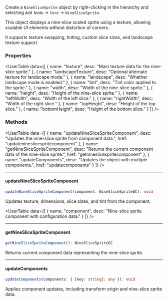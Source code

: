 
<SpecialHeader  
  title="NineSliceSprite"  
  extendsClass="PIXI.NineSliceSprite"  
  extendsClassLink="https://pixijs.download/release/docs/PIXI.NineSliceSprite.html"  
  implementsClass="StudioObject2D"  
  implementsClassLink="/studio-docs/2d/objects/studio-object-2d"  
  usesComponent="nineSliceSprite component"  
  usesComponentLink="/studio-docs/2d/components/nineslice-component"  
/>

Create a `NineSliceSprite` object by right-clicking in the hierarchy and selecting `Add Node` → `Core` → `NineSliceSprite`.

This object displays a nine-slice scaled sprite using a texture, allowing scalable UI elements without distortion of corners.

It supports texture swapping, tinting, custom slice sizes, and landscape texture support.

### Properties

<UserTable data={[
  { name: "texture", desc: "Main texture data for the nine-slice sprite." },
  { name: "landscapeTexture", desc: "Optional alternate texture for landscape mode." },
  { name: "landscape", desc: "Whether landscape mode is enabled." },
  { name: "tint", desc: "Tint color applied to the sprite." },
  { name: "width", desc: "Width of the nine-slice sprite." },
  { name: "height", desc: "Height of the nine-slice sprite." },
  { name: "leftWidth", desc: "Width of the left slice." },
  { name: "rightWidth", desc: "Width of the right slice." },
  { name: "topHeight", desc: "Height of the top slice." },
  { name: "bottomHeight", desc: "Height of the bottom slice." }
]} />

### Methods

<UserTable data={[
  { name: "updateNineSliceSpriteComponent", desc: "Updates the nine-slice sprite from component data.", href: "updatenineslicespritecomponent" },
  { name: "getNineSliceSpriteComponent", desc: "Returns the current component data of the nine-slice sprite.", href: "getnineslicespritecomponent" },
  { name: "updateComponents", desc: "Updates the object with multiple components.", href: "updatecomponents" }
]} />

---

#### updateNineSliceSpriteComponent

```ts
updateNineSliceSpriteComponent(component: NineSliceSpriteGC): void
````

Updates texture, dimensions, slice sizes, and tint from the component.

<InnerHeader title="Parameters" />

<UserTable data={[
{ name: "component", desc: "Nine-slice sprite component with configuration data." }
]} />

---

#### getNineSliceSpriteComponent

```ts
getNineSliceSpriteComponent(): NineSliceSpriteGC
```

Returns current component data representing the nine-slice sprite.

---

#### updateComponents

```ts
updateComponents(components: { [key: string]: any }): void
```

Applies component updates, including transform origin and nine-slice sprite data.
